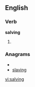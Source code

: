 
==English==

===Verb===
'''salving'''

# {{present participle of|[[salve]]}}

===Anagrams===
* {{alphagram|agilnsv}}
* [[slaving#English|slaving]]

[[vi:salving]]